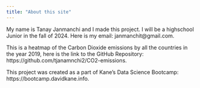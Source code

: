 ```yaml
---
title: "About this site"
---
```


My name is Tanay Janmanchi and I made this project. I will be a highschool Junior in the fall of 2024. Here is my email: janmanchit@gmail.com. 

This is a heatmap of the Carbon Dioxide emissions by all the countries in the year 2019, here is the link to the GitHub Repository: https://github.com/tjanamnchi2/CO2-emissions.

This project was created as a part of Kane’s Data Science Bootcamp: https://bootcamp.davidkane.info.
